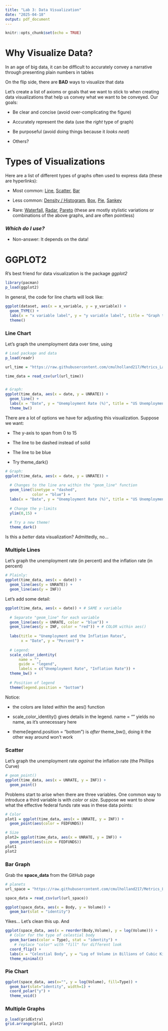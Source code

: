 ---
title: "Lab 3: Data Visualization"
date: "2025-04-18"
output: pdf_document
---

```{r setup, include=FALSE}
knitr::opts_chunk$set(echo = TRUE)
```

# Why Visualize Data?

In an age of big data, it can be difficult to accurately convey a narrative through presenting plain numbers in tables

On the flip side, there are **BAD** ways to visualize that data

Let's create a list of axioms or goals that we want to stick to when creating data visualizations that help us convey what we want to be conveyed. Our goals:

* Be clear and concise (avoid over-complicating the figure)

* Accurately represent the data (use the *right* type of graph)

* Be purposeful (avoid doing things because it *looks neat*)

* Others?


# Types of Visualizations

Here are a list of different types of graphs often used to express data (these are hyperlinks):

* Most common: [Line](https://en.wikipedia.org/wiki/Line_chart), [Scatter](https://en.wikipedia.org/wiki/Scatter_plot), [Bar](https://en.wikipedia.org/wiki/Bar_chart)

* Less common: [Density / Histogram](https://en.wikipedia.org/wiki/Histogram), [Box](https://en.wikipedia.org/wiki/Box_plot), [Pie](https://en.wikipedia.org/wiki/Pie_chart), [Sankey](https://sankeymatic.com/)

* Rare: [Waterfall](https://en.wikipedia.org/wiki/Waterfall_chart), [Radar](https://en.wikipedia.org/wiki/Radar_chart), [Pareto](https://en.wikipedia.org/wiki/Pareto_chart) (these are mostly stylistic variations or combinations of the above graphs, and are often pointless)



### *Which do I use?*

* Non-answer: It depends on the data!




# GGPLOT2

R's best friend for data visualization is the package *ggplot2*

```{r ggplot2 load}

library(pacman)
p_load(ggplot2)

```


In general, the code for line charts will look like:

```{r ggplot template, eval=F}

ggplot(dataset, aes(x = x_variable, y = y_variable)) +
  geom_TYPE() +
  labs(x = "x variable label", y = "y variable label", title = "Graph title") +
  theme()

```

### Line Chart


Let's graph the unemployment data over time, using 

```{r unemployment}

# Load package and data
p_load(readr)

url_time = "https://raw.githubusercontent.com/cmulholland217/Metrics_Lab_Spring2025/refs/heads/main/time_data.csv"

time_data = read_csv(url(url_time))


# Graph:
ggplot(time_data, aes(x = date, y = UNRATE)) +
  geom_line() +
  labs(x = "Date", y = "Unemployment Rate (%)", title = "US Unemployment Rate Over Time") +
  theme_bw()

```

There are a lot of options we have for adjusting this visualization. Suppose we want:

* The y-axis to span from 0 to 15

* The line to be dashed instead of solid

* The line to be blue

* Try theme_dark()

```{r un plot 2}

# Graph:
ggplot(time_data, aes(x = date, y = UNRATE)) +
  
  # Changes to the line are within the "geom_line" function
  geom_line(linetype = "dashed",
            color = "blue") +
  labs(x = "Date", y = "Unemployment Rate (%)", title = "US Unemployment Rate Over Time") +
  
  # Change the y-limits
  ylim(0,15) + 
  
  # Try a new theme!
  theme_dark()

```

Is this a *better* data visualization? Admittedly, no... 

### Multiple Lines

Let's graph the unemployment rate (in percent) and the inflation rate (in percent)

```{r multiple lines}

# Plainly:
ggplot(time_data, aes(x = date)) +
  geom_line(aes(y = UNRATE)) +
  geom_line(aes(y = INF))


```

Let's add some detail:

```{r multiple lines 2}

ggplot(time_data, aes(x = date)) + # SAME x variable
  
  # Separate "geom_line" for each variable
  geom_line(aes(y = UNRATE, color = "blue")) +
  geom_line(aes(y = INF, color = "red")) + # COLOR within aes()
  
  labs(title = "Unemployment and the Inflation Rates",
       x = "Date", y = "Percent") +
  
  # Legend:
  scale_color_identity(
      name = "",
      guide = "legend",
      labels = c("Unemployment Rate", "Inflation Rate")) +
  theme_bw() +
  
  # Position of legend
  theme(legend.position = "bottom")

```

Notice:

* the colors are listed *within* the aes() function

* scale_color_identity() gives details in the legend. name = "" yields no name, as it's unnecessary here

* theme(legend.position = "bottom") is *after* theme_bw(), doing it the other way around won't work




### Scatter

Let's graph the unemployment rate *against* the inflation rate (the Phillips Curve)

```{r scatter}

# geom_point()
ggplot(time_data, aes(x = UNRATE, y = INF)) +
  geom_point()

```

Problems start to arise when there are three variables. One common way to introduce a third variable is with *color* or *size*. Suppose we want to show what the effective federal funds rate was in these data points:

```{r color and size}

# Color
plot1 = ggplot(time_data, aes(x = UNRATE, y = INF)) +
  geom_point(aes(color = FEDFUNDS))

# Size
plot2= ggplot(time_data, aes(x = UNRATE, y = INF)) +
  geom_point(aes(size = FEDFUNDS))
plot1
plot2
```




### Bar Graph

Grab the **space_data** from the GitHub page

```{r bar}

# planets
url_space = "https://raw.githubusercontent.com/cmulholland217/Metrics_Lab_Spring2025/refs/heads/main/space_data.csv"

space_data = read_csv(url(url_space))

ggplot(space_data, aes(x = Body, y = Volume)) +
  geom_bar(stat = "identity")


```

Yikes... Let's clean this up. And

```{r bar 2}


ggplot(space_data, aes(x = reorder(Body,Volume), y = log(Volume))) +
  # Color for the type of celestial body
  geom_bar(aes(color = Type), stat = "identity") + 
    # replace "color" with "fill" for different look
  coord_flip() +
  labs(x = "Celestial Body", y = "Log of Volume in Billions of Cubic Kilometers") +
  theme_minimal()

```

### Pie Chart

```{r pie}

ggplot(space_data, aes(x="", y = log(Volume), fill=Type)) +
  geom_bar(stat="identity", width=1) +
  coord_polar("y") +
  theme_void()


```


### Multiple Graphs 

```{r}
p_load(gridExtra)
grid.arrange(plot1, plot2)

```
